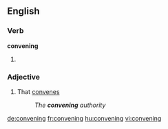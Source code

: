 
==English==

===Verb===
'''convening'''

# {{present participle of|convene}}

===Adjective===
{{en-adj|-}}

# That [[convene]]s
#:''The '''convening''' authority''

[[de:convening]]
[[fr:convening]]
[[hu:convening]]
[[vi:convening]]